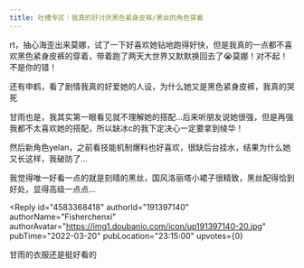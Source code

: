 ```yaml
---
title: 吐槽专区｜我真的好讨厌黑色紧身皮裤/黑丝的角色穿着
---
```



<Forum groupName="原神" groupUrl="https://www.douban.com/group/genshin/" archivedAt="2025-05-16T16:41:57.468Z">
  <Post
    id="262775680"
    title="吐槽专区｜我真的好讨厌黑色紧身皮裤/黑丝的角色穿着"
    url="https://www.douban.com/group/topic/262775680/?_spm_id=MTU2NzY5Nzgz"
    pubTime="2022-03-24"
    highlightUserId="191397140"
  >
rt，抽心海歪出来莫娜，试了一下好喜欢她钻地跑得好快，但是我真的一点都不喜欢黑色紧身皮裤的穿着，带着跑了两天大世界又默默换回去了😭莫娜！对不起！不是你的错！

还有申鹤，看了剧情我真的好爱她的人设，为什么她又是黑色紧身皮裤，我真的哭死

甘雨也是，我其实第一眼看见就不理解她的搭配\...后来听朋友说她很强，但是再强我都不太喜欢她的搭配，所以缺冰c的我下定决心一定要拿到绫华！

然后新角色yelan，之前看技能机制爆料也好喜欢，很缺后台挂水，结果为什么她又长这样，我破防了\...

我觉得唯一好看一点的就是刻晴的黑丝，国风洛丽塔小裙子很精致，黑丝配得恰到好处，显得高级一点点\...

<Reply
  id="4583368418"
  authorId="191397140"
  authorName="Fisherchenxi"
  authorAvatar="https://img1.doubanio.com/icon/up191397140-20.jpg"
  pubTime="2022-03-20"
  pubLocation="23:15:00"
  upvotes={0}
>
甘雨的衣服还是挺好看的
</Reply>
  </Post>
</Forum>
